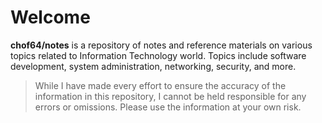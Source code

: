 # Welcome

**chof64/notes** is a repository of notes and reference materials on various
topics related to Information Technology world. Topics include software
development, system administration, networking, security, and more.

> While I have made every effort to ensure the accuracy of the information in
> this repository, I cannot be held responsible for any errors or omissions.
> Please use the information at your own risk.

